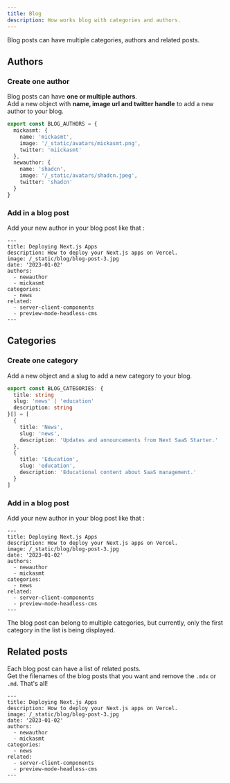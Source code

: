 ```yaml
---
title: Blog
description: How works blog with categories and authors.
---
```


Blog posts can have multiple categories, authors and related posts.

## Authors

### Create one author

Blog posts can have **one or multiple authors**. <br /> Add a new object with **name, image url and twitter handle** to add a new author to your blog.

```ts title="config/blog.ts" {7-11}
export const BLOG_AUTHORS = {
  mickasmt: {
    name: 'mickasmt',
    image: '/_static/avatars/mickasmt.png',
    twitter: 'miickasmt'
  },
  newauthor: {
    name: 'shadcn',
    image: '/_static/avatars/shadcn.jpeg',
    twitter: 'shadcn'
  }
}
```

### Add in a blog post

Add your new author in your blog post like that :

```mdx {6-8}
---
title: Deploying Next.js Apps
description: How to deploy your Next.js apps on Vercel.
image: /_static/blog/blog-post-3.jpg
date: '2023-01-02'
authors:
  - newauthor
  - mickasmt
categories:
  - news
related:
  - server-client-components
  - preview-mode-headless-cms
---
```

## Categories

### Create one category

Add a new object and a slug to add a new category to your blog.

```ts title="config/blog.ts" {3,6-10}
export const BLOG_CATEGORIES: {
  title: string
  slug: 'news' | 'education'
  description: string
}[] = [
  {
    title: 'News',
    slug: 'news',
    description: 'Updates and announcements from Next SaaS Starter.'
  },
  {
    title: 'Education',
    slug: 'education',
    description: 'Educational content about SaaS management.'
  }
]
```

### Add in a blog post

Add your new author in your blog post like that :

```mdx {9-10}
---
title: Deploying Next.js Apps
description: How to deploy your Next.js apps on Vercel.
image: /_static/blog/blog-post-3.jpg
date: '2023-01-02'
authors:
  - newauthor
  - mickasmt
categories:
  - news
related:
  - server-client-components
  - preview-mode-headless-cms
---
```

<Callout type='warning'>
  The blog post can belong to multiple categories, but currently, only the first category in the
  list is being displayed.
</Callout>

## Related posts

Each blog post can have a list of related posts. <br/> Get the filenames of the blog posts that you want and remove the `.mdx` or `.md`. That's all!

```mdx {11-13}
---
title: Deploying Next.js Apps
description: How to deploy your Next.js apps on Vercel.
image: /_static/blog/blog-post-3.jpg
date: '2023-01-02'
authors:
  - newauthor
  - mickasmt
categories:
  - news
related:
  - server-client-components
  - preview-mode-headless-cms
---
```
